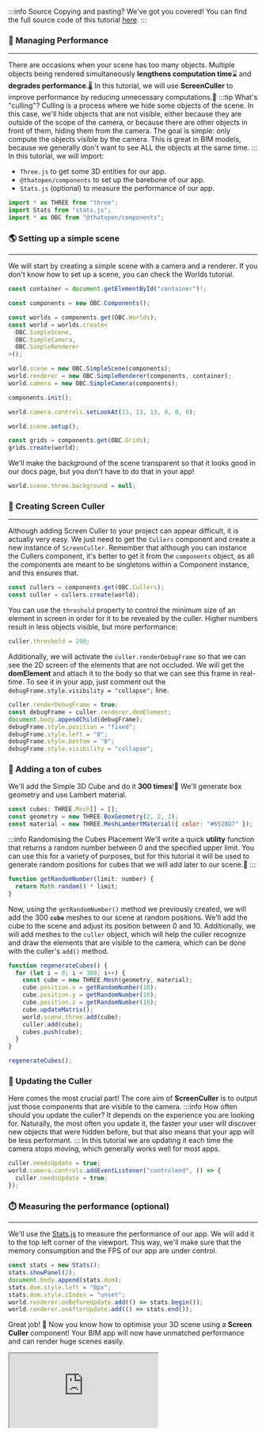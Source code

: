 :::info Source
Copying and pasting? We've got you covered! You can find the full source code of this tutorial [here](https://github.com/ThatOpen/engine_components/blob/main/packages/core/src/core/Cullers/example.ts).
:::

### 🚅 Managing Performance
---
There are occasions when your scene has too many objects. Multiple objects being rendered simultaneously **lengthens computation time**⌛️ and **degrades performance**.🌡️ In this tutorial, we will use **ScreenCuller** to improve performance by reducing unnecessary computations.🚀
:::tip What's "culling"?
Culling is a process where we hide some objects of the scene. In this case, we'll hide objects that are not visible, either because they are outside of the scope of the camera, or because there are other objects in front of them, hiding them from the camera. The goal is simple: only compute the objects visible by the camera. This is great in BIM models, because we generally don't want to see ALL the objects at the same time.
:::
In this tutorial, we will import:
- `Three.js` to get some 3D entities for our app.
- `@thatopen/components` to set up the barebone of our app.
- `Stats.js` (optional) to measure the performance of our app.

```js
import * as THREE from "three";
import Stats from "stats.js";
import * as OBC from "@thatopen/components";
```
### 🌎 Setting up a simple scene
---
We will start by creating a simple scene with a camera and a renderer. If you don't know how to set up a scene, you can check the Worlds tutorial.

```js
const container = document.getElementById("container")!;

const components = new OBC.Components();

const worlds = components.get(OBC.Worlds);
const world = worlds.create<
  OBC.SimpleScene,
  OBC.SimpleCamera,
  OBC.SimpleRenderer
>();

world.scene = new OBC.SimpleScene(components);
world.renderer = new OBC.SimpleRenderer(components, container);
world.camera = new OBC.SimpleCamera(components);

components.init();

world.camera.controls.setLookAt(13, 13, 13, 0, 0, 0);

world.scene.setup();

const grids = components.get(OBC.Grids);
grids.create(world);
```
We'll make the background of the scene transparent so that it looks good in our docs page, but you don't have to do that in your app!

```js
world.scene.three.background = null;
```
### 🧰 Creating Screen Culler
---
Although adding Screen Culler to your project can appear difficult, it is actually very easy. We just need to get the `Cullers` component and create a new instance of `ScreenCuller`. Remember that although you can instance the Cullers component, it's better to get it from the `components` object, as all the components are meant to be singletons within a Component instance, and this ensures that.

```js
const cullers = components.get(OBC.Cullers);
const culler = cullers.create(world);
```
You can use the `threshold` property to control the minimum size of an element in screen in order for it to be revealed by the culler. Higher numbers result in less objects visible, but more performance:

```js
culler.threshold = 200;
```
Additionally, we will activate the `culler.renderDebugFrame` so that we can see the 2D screen of the elements that are not occluded. We will get the **domElement** and attach it to the body so that we can see this frame in real-time. To see it in your app, just comment out the `debugFrame.style.visibility = "collapse";` line.

```js
culler.renderDebugFrame = true;
const debugFrame = culler.renderer.domElement;
document.body.appendChild(debugFrame);
debugFrame.style.position = "fixed";
debugFrame.style.left = "0";
debugFrame.style.bottom = "0";
debugFrame.style.visibility = "collapse";
```
### 🧱 Adding a ton of cubes
We'll add the Simple 3D Cube and do it **300 times**!🤯 We'll generate box geometry and use Lambert material.

```js
const cubes: THREE.Mesh[] = [];
const geometry = new THREE.BoxGeometry(2, 2, 2);
const material = new THREE.MeshLambertMaterial({ color: "#6528D7" });
```
:::info Randomising the Cubes Placement
We'll write a quick **utility** function that returns a random number between 0 and the specified upper limit. You can use this for a variety of purposes, but for this tutorial it will be used to generate random positions for cubes that we will add later to our scene.📌
:::

```js
function getRandomNumber(limit: number) {
  return Math.random() * limit;
}
```
Now, using the `getRandomNumber()` method we previously created, we will add the 300 **`cube`** meshes to our scene at random positions. We'll add the cube to the scene and adjust its position between 0 and 10.
Additionally, we will add meshes to the `culler` object, which will help the culler  recognize and draw the elements that are visible to the camera, which can be done with the culler's `add()` method.

```js
function regenerateCubes() {
  for (let i = 0; i < 300; i++) {
    const cube = new THREE.Mesh(geometry, material);
    cube.position.x = getRandomNumber(10);
    cube.position.y = getRandomNumber(10);
    cube.position.z = getRandomNumber(10);
    cube.updateMatrix();
    world.scene.three.add(cube);
    culler.add(cube);
    cubes.push(cube);
  }
}

regenerateCubes();
```
### 🔄️ Updating the Culler
Here comes the most crucial part! The core aim of **ScreenCuller** is to output just those components that are visible to the camera.
:::info How often should you update the culler?
It depends on the experience you are looking for. Naturally, the most often you update it, the faster your user will discover new objects that were hidden before, but that also means that your app will be less performant.
:::
In this tutorial we are updating it each time the camera stops moving, which generally works well for most apps.

```js
culler.needsUpdate = true;
world.camera.controls.addEventListener("controlend", () => {
  culler.needsUpdate = true;
});
```
### ⏱️ Measuring the performance (optional)
---
We'll use the [Stats.js](https://github.com/mrdoob/stats.js) to measure the performance of our app. We will add it to the top left corner of the viewport. This way, we'll make sure that the memory consumption and the FPS of our app are under control.

```js
const stats = new Stats();
stats.showPanel(2);
document.body.append(stats.dom);
stats.dom.style.left = "0px";
stats.dom.style.zIndex = "unset";
world.renderer.onBeforeUpdate.add(() => stats.begin());
world.renderer.onAfterUpdate.add(() => stats.end());
```
Great job! 🎉 Now you know how to optimise your 3D scene using a
**Screen Culler** component! Your BIM app will now have unmatched performance and can render huge scenes easily. 



<iframe src="https://thatopen.github.io/engine_components/examples/Cullers"></iframe>